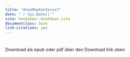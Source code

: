 ```yaml
--- 
title: "AnneMayKantereit"
date: "`r Sys.Date()`"
site: bookdown::bookdown_site
documentclass: book
link-citations: yes
---
```


# {-}

Download als epub oder pdf über den Download link oben
